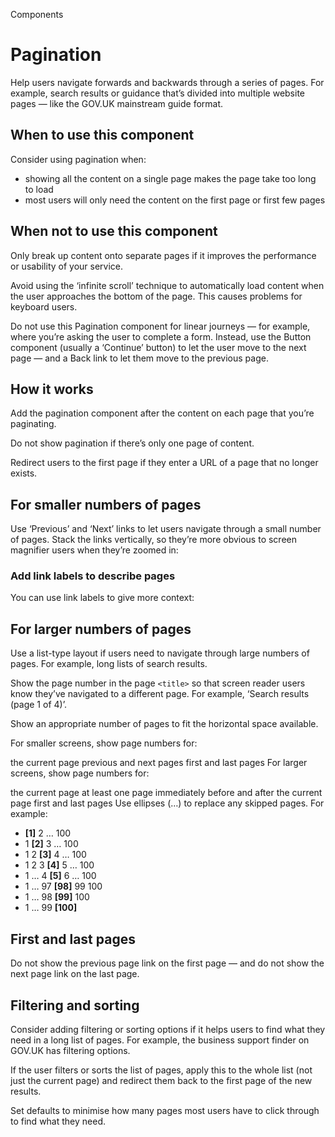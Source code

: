 
<Meta title="Components/Pagination" />

<Hint>Components</Hint>

# Pagination

Help users navigate forwards and backwards through a series of pages. For example, search results or guidance that’s divided into multiple website pages — like the GOV.UK mainstream guide format.

<Canvas>
  <Story of={PaginationStories.primary} />
</Canvas>

## When to use this component

Consider using pagination when:

- showing all the content on a single page makes the page take too long to load
- most users will only need the content on the first page or first few pages

## When not to use this component

Only break up content onto separate pages if it improves the performance or usability of your service.

Avoid using the ‘infinite scroll’ technique to automatically load content when the user approaches the bottom of the page. This causes problems for keyboard users.

Do not use this Pagination component for linear journeys — for example, where you’re asking the user to complete a form. Instead, use the Button component (usually a ‘Continue’ button) to let the user move to the next page — and a Back link to let them move to the previous page.

## How it works

Add the pagination component after the content on each page that you’re paginating.

Do not show pagination if there’s only one page of content.

Redirect users to the first page if they enter a URL of a page that no longer exists.

## For smaller numbers of pages

Use ‘Previous’ and ‘Next’ links to let users navigate through a small number of pages. Stack the links vertically, so they’re more obvious to screen magnifier users when they’re zoomed in:

<Canvas>
  <Story of={PaginationStories.numberLabels} />
</Canvas>

### Add link labels to describe pages

You can use link labels to give more context:

<Canvas>
  <Story of={PaginationStories.linkLabels} />
</Canvas>

## For larger numbers of pages

Use a list-type layout if users need to navigate through large numbers of pages. For example, long lists of search results.

<Canvas>
  <Story of={PaginationStories.largeNumberOfPages} />
</Canvas>

Show the page number in the page `<title>` so that screen reader users know they’ve navigated to a different page. For example, ‘Search results (page 1 of 4)’.

Show an appropriate number of pages to fit the horizontal space available.

For smaller screens, show page numbers for:

the current page
previous and next pages
first and last pages
For larger screens, show page numbers for:

the current page
at least one page immediately before and after the current page
first and last pages
Use ellipses (…) to replace any skipped pages. For example:

- **[1]** 2 … 100
- 1 **[2]** 3 … 100
- 1 2 **[3]** 4 … 100
- 1 2 3 **[4]** 5 … 100
- 1 … 4 **[5]** 6 … 100
- 1 … 97 **[98]** 99 100
- 1 … 98 **[99]** 100
- 1 … 99 **[100]**

## First and last pages

Do not show the previous page link on the first page — and do not show the next page link on the last page.

<Canvas>
  <Story of={PaginationStories.firstPage} />
</Canvas>

<Canvas>
  <Story of={PaginationStories.lastPage} />
</Canvas>

## Filtering and sorting

Consider adding filtering or sorting options if it helps users to find what they need in a long list of pages. For example, the business support finder on GOV.UK has filtering options.

If the user filters or sorts the list of pages, apply this to the whole list (not just the current page) and redirect them back to the first page of the new results.

Set defaults to minimise how many pages most users have to click through to find what they need.
